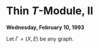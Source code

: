# Thin $T$-Module, II {#lec10}
**Wednesday, February 10, 1993**

Let $\Gamma = (X, E)$ be any graph.
